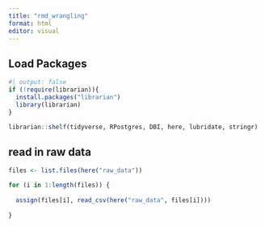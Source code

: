 ```yaml
---
title: "rmd_wrangling"
format: html
editor: visual
---
```


## Load Packages

```r
#| output: false
if (!require(librarian)){
  install.packages("librarian")
  library(librarian)
}

librarian::shelf(tidyverse, RPostgres, DBI, here, lubridate, stringr)

```

## read in raw data
```r
files <- list.files(here("raw_data"))

for (i in 1:length(files)) {
  
  assign(files[i], read_csv(here("raw_data", files[i])))
  
}


```

